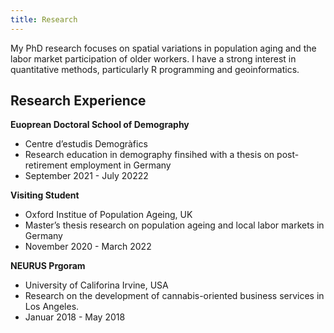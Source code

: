 ```yaml
---
title: Research
---
```


My PhD research focuses on spatial variations in population aging and the labor market participation of older workers. I have a strong interest in quantitative methods, particularly R programming and geoinformatics.

## Research Experience

**Euoprean Doctoral School of Demography**

- Centre d'estudis Demogràfics
- Research education in demography finsihed with a thesis on post-retirement employment in Germany
- [September 2021 - July 20222]{.date}

**Visiting Student**

- Oxford Institue of Population Ageing, UK
- Master’s thesis research on population ageing and local labor markets in Germany
- [November 2020 - March 2022]{.date}

**NEURUS Prgoram**

- University of Califorina Irvine, USA
- Research on the development of cannabis-oriented business services in Los Angeles.
- [Januar 2018 - May 2018]{.date}
